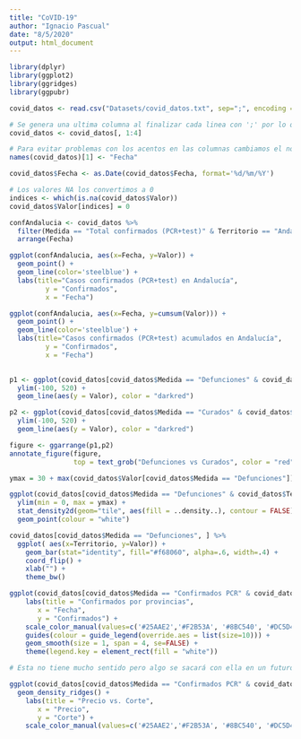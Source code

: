 ```yaml
---
title: "CoVID-19"
author: "Ignacio Pascual"
date: "8/5/2020"
output: html_document
---
```



```r
library(dplyr)
library(ggplot2)
library(ggridges)
library(ggpubr)

covid_datos <- read.csv("Datasets/covid_datos.txt", sep=";", encoding = "UTF-8")

# Se genera una ultima columna al finalizar cada linea con ';' por lo que la eliminamos
covid_datos <- covid_datos[, 1:4]

# Para evitar problemas con los acentos en las columnas cambiamos el nombre de la primera
names(covid_datos)[1] <- "Fecha"

covid_datos$Fecha <- as.Date(covid_datos$Fecha, format='%d/%m/%Y')

# Los valores NA los convertimos a 0
indices <- which(is.na(covid_datos$Valor))
covid_datos$Valor[indices] = 0

```

``` r

confAndalucia <- covid_datos %>% 
  filter(Medida == "Total confirmados (PCR+test)" & Territorio == "Andalucía") %>%
  arrange(Fecha) 

ggplot(confAndalucia, aes(x=Fecha, y=Valor)) +
  geom_point() +
  geom_line(color='steelblue') +
  labs(title="Casos confirmados (PCR+test) en Andalucía", 
         y = "Confirmados", 
         x = "Fecha")

ggplot(confAndalucia, aes(x=Fecha, y=cumsum(Valor))) +
  geom_point() +
  geom_line(color='steelblue') +
  labs(title="Casos confirmados (PCR+test) acumulados en Andalucía", 
         y = "Confirmados", 
         x = "Fecha")
  

```

``` r

p1 <- ggplot(covid_datos[covid_datos$Medida == "Defunciones" & covid_datos$Territorio == "Andalucía", ], aes(x=Fecha)) + 
  ylim(-100, 520) +
  geom_line(aes(y = Valor), color = "darkred")

p2 <- ggplot(covid_datos[covid_datos$Medida == "Curados" & covid_datos$Territorio == "Andalucía", ], aes(x=Fecha)) + 
  ylim(-100, 520) +
  geom_line(aes(y = Valor), color = "darkred")

figure <- ggarrange(p1,p2)
annotate_figure(figure,
                top = text_grob("Defunciones vs Curados", color = "red", face = "bold", size = 14))

```

```r

ymax = 30 + max(covid_datos$Valor[covid_datos$Medida == "Defunciones"])

ggplot(covid_datos[covid_datos$Medida == "Defunciones" & covid_datos$Territorio == "Andalucía", ], aes(Fecha, Valor)) +
  ylim(min = 0, max = ymax) +
  stat_density2d(geom="tile", aes(fill = ..density..), contour = FALSE) + 
  geom_point(colour = "white")

```

```r

covid_datos[covid_datos$Medida == "Defunciones", ] %>%
  ggplot( aes(x=Territorio, y=Valor)) +
    geom_bar(stat="identity", fill="#f68060", alpha=.6, width=.4) +
    coord_flip() +
    xlab("") +
    theme_bw()

```

```r

ggplot(covid_datos[covid_datos$Medida == "Confirmados PCR" & covid_datos$Territorio != "Andalucía", ], aes(x = Fecha, y = Valor, color = Territorio)) + 
    labs(title = "Confirmados por provincias", 
       x = "Fecha", 
       y = "Confirmados") + 
    scale_color_manual(values=c('#25AAE2','#F2B53A', '#8BC540', '#DC5D42', '#666666', '9FAFBE', '#8B0000', '#FFFF00', '#FF0080', '#FFC0CB')) +
    guides(colour = guide_legend(override.aes = list(size=10))) +
    geom_smooth(size = 1, span = 4, se=FALSE) + 
    theme(legend.key = element_rect(fill = "white"))


```


```r

# Esta no tiene mucho sentido pero algo se sacará con ella en un futuro xd

ggplot(covid_datos[covid_datos$Medida == "Confirmados PCR" & covid_datos$Territorio != "Andalucía", ], aes(x = Valor, y = Territorio, fill = Territorio)) +
  geom_density_ridges() +
    labs(title = "Precio vs. Corte",
       x = "Precio", 
       y = "Corte") +
    scale_color_manual(values=c('#25AAE2','#F2B53A', '#8BC540', '#DC5D42', '#666666', '9FAFBE', '#8B0000', '#FFFF00', '#FF0080', '#FFC0CB'))


```


